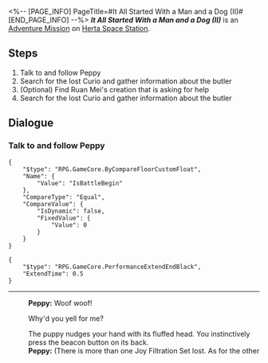 <%-- [PAGE_INFO]
PageTitle=#It All Started With a Man and a Dog (II)#
[END_PAGE_INFO] --%>
{{Stub|Dialogue.}}
{{Mission Infobox
|id            = 4070012
|title         = 
|image         = <!--Mission It All Started With a Man and a Dog (II).png-->
|type          = Adventure
|event_name    = 
|chapter       = 
|requirements  = {{subst:void|<!--Unknown: {"Type":"Manual"}-->}}
|summary       = <!--official mission summary from Fate's Atlas-->
|characters    = Peppy; Ruan Mei's Creation; Trailblazer
|startLocation = [[Herta Space Station]] - [[Supply Zone]]
|world         = Herta Space Station
|area          = Supply Zone
|prev          = 
|next          = 
|rewards       = 
}}
'''''It All Started With a Man and a Dog (II)''''' is an [[Adventure Mission]] on [[Herta Space Station]].

==Steps==
# Talk to and follow Peppy
# Search for the lost Curio and gather information about the butler
# (Optional) Find Ruan Mei's creation that is asking for help
# Search for the lost Curio and gather information about the butler

<!--
==Gameplay Notes==

--><!--
==Trial Character==

-->
==Dialogue==
{{Stub Dialogue}}

===Talk to and follow Peppy{{subst:void|<!--407001201-->}}===
{{Mission Description|type=adventure|location=Supply Zone|Peppy has found clues about the lost Curio. You decide to follow it and continue your search.}}
{{Dialogue Start}}

<pre>{
	"$type": "RPG.GameCore.ByCompareFloorCustomFloat",
	"Name": {
		"Value": "IsBattleBegin"
	},
	"CompareType": "Equal",
	"CompareValue": {
		"IsDynamic": false,
		"FixedValue": {
			"Value": 0
		}
	}
}</pre>
<pre>{
	"$type": "RPG.GameCore.PerformanceExtendEndBlack",
	"ExtendTime": 0.5
}</pre>
----
:'''Peppy:''' Woof woof!
:{{DIcon|Arrow}} Why'd you yell for me?
:The puppy nudges your hand with its fluffed head. You instinctively press the beacon button on its back.
:'''Peppy:''' (There is more than one Joy Filtration Set lost. As for the other set's whereabouts... I've found a clue.)
:'''Peppy:''' (Peppy and (Trailblazer) are the world's best detective duo! You'll help Peppy, right?)
:The puppy's sloppy tongue licks your hand, but seeing that you are unmoved, bites down on your glove and refuses to let go.
:{{DIcon|Arrow}} Fine, I'll play along.
::Peppy flashes a splendid smile at you.
:{{DIcon|Arrow}} Of course, we're the world's best!
::Peppy smiles at you, its tail wagging more profusely than before with happiness.
:'''Peppy:''' (Let's go!)
----
<pre>{
	"$type": "RPG.GameCore.PerformanceExtendEndBlack",
	"ExtendTime": 0.5
}</pre>
----
:'''Ruan Mei's Creation:''' Thank you for saving me!
:{{DIcon|Arrow}} What was taken should be returned now.
::'''Ruan Mei's Creation:''' You mean, that strange can?
:{{DIcon|Arrow}} Hand over the Curio you stole as compensation.
::'''Ruan Mei's Creation:''' What is a Curio?
:'''Ruan Mei's Creation:''' Oh, you guys are talking about that dusty gray can of mine?
:'''Ruan Mei's Creation:''' I've seen it before, but I didn't steal it. I don't even have the right to touch it.
:{{DIcon|Arrow}} What do you mean?
:{{DIcon|Arrow}} If it wasn't you, then who stole it?
:'''Ruan Mei's Creation:''' It was the butler.
:{{DIcon|Arrow}} Who's the butler?
:'''Ruan Mei's Creation:''' I saw it playing with that "can." It was fiercely protective with it too, and it wouldn't let me even glance at it.
:'''Ruan Mei's Creation:''' That guy is a big fat liar. It said it was Ruan Mei's assistant, and that Ruan Mei dispatched it here to manage everyone.
:'''Ruan Mei's Creation:''' My buddies and I were banished here because we doubted it... Such a shame that everyone else believed its lies.
:'''Peppy:''' (We have to find the butler and retrieve the Curio...)
:'''Ruan Mei's Creation:''' You're looking for it? That's gonna be hard, I'm afraid. It controls access to and from the room, and it won't let you in.
:{{DIcon|Arrow}} What do you know about the butler?
:'''Ruan Mei's Creation:''' That's all I know. But, my buddies have also interacted with it.
:'''Ruan Mei's Creation:''' It's a pity we all got scattered, or... You could go look for them &mdash; they might know something.
----
{{Dialogue End}}

===Search for the lost Curio and gather information about the butler{{subst:void|<!--407001203-->}}===
{{Mission Description|type=adventure|location=Supply Zone|update|The lost Curio is currently held by a creation known as "butler." Who is this butler? And where can they be found? Despite lacking any information, you might uncover new leads by locating the lost Curio...}}
{{Dialogue Start}}


{{Dialogue End}}

===(Optional) Find Ruan Mei's creation that is asking for help{{subst:void|<!--407001206-->}}===
{{Mission Description|type=adventure|location=Supply Zone|update|You hear a nearby distress call. It seems that more than one Ruan Mei's creation is wandering in this section. If possible, it's better to go and help them.}}
{{Dialogue Start}}


{{Dialogue End}}

===Search for the lost Curio and gather information about the butler{{subst:void|<!--407001208-->}}===
{{Mission Description|type=adventure|location=Supply Zone|update|The lost Curio is currently held by a creation known as "butler." Who is this butler? And where can they be found? Despite lacking any information, you might uncover new leads by locating the lost Curio...}}
{{Dialogue Start}}
<pre>{
	"$type": "RPG.GameCore.PerformanceExtendEndBlack",
	"ExtendTime": 0.5
}</pre>
----
:'''Peppy:''' ((Trailblazer), regarding the butler situation, what do you think about all this?)
:{{DIcon|Arrow}} I have no idea.
:'''Peppy:''' (...Ah, should we return and ask Miss Asta, woof?)
:'''Peppy:''' (Sniff sniff...)
:'''Peppy:''' (That guy can't be in this zone. I have to go back and find out where he is.)
:{{DIcon|Arrow}} Then let's go!
:'''Peppy:''' (Let's wait until I report to Miss Asta. Also, the locking and repairing of the zone will take some time.)
:'''Peppy:''' (It's all thanks to you today, (Trailblazer). You are Peppy's most reliable partner!)
:'''Peppy:''' (I will desynchronize now! You can go back and rest well! I will holler if I have any news!)
:'''Peppy:''' Woof woof!
:{{Black Screen|Peppy desynchronized.}}
<pre>{
	"$type": "RPG.GameCore.PlayerRemoteControlOtherEntity",
	"SpecialNPCID": 16001,
	"IsCancel": true
}</pre>
{{Dialogue End}}

==Other Languages==
{{Other Languages
|en   = It All Started With a Man and a Dog (II)
|zhs  = 开局一人一狗•其二
|zht  = 開局一人一狗•其二
|ja   = スタートは一人と犬一匹・その2
|ko   = 시작은 한 사람과 개 한 마리•2
|es   = Al inicio solo había una persona y un perro&nbsp;II
|fr   = Tout commence avec un homme et un chien&nbsp;(II)
|ru   = Человек собаке друг II
|th   = เริ่มด้วยคนหนึ่งคนและสุนัขหนึ่งตัว 2
|vi   = Hành Trình Một Người Một Chó 2
|de   = Es war einmal ein Mensch und ein Hund (Teil 2)
|id   = Meitantei Peppy II
|pt   = A História Começa Com um Homem e um Cachorro (II)
}}

==Change History==
{{Change History|1.6}}
